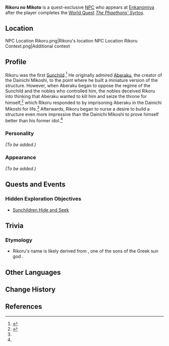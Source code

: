 {{Meta
<!-- REMOVE THIS TEMPLATE AFTER ADDING MISSING INFO -->
|missing_NPC_profile  = yes
}}
{{Character Infobox
|type         = Quest NPC
|type2        = Deceased Characters
|image        = NPC Rikoru.png
|region       = Inazuma
|affiliation  = Enkanomiya
|affiliation2 = Sunchildren
|affiliation3 = Shades of Tokoyo
}}
'''Rikoru no Mikoto''' is a quest-exclusive [[NPC]] who appears at [[Enkanomiya]] after the player completes the [[World Quest]] ''[[The Phaethons' Syrtos]]''.

==Location==
<gallery hideaddbutton="true" captionalign="center">
NPC Location Rikoru.png|Rikoru's location
NPC Location Rikoru Context.png|Additional context
</gallery>

==Profile==
<!-- detailed story/lore information goes here -->
{{Quote|Here lies Rikoru no Mikoto. He loved to build. He once built a small-scale [[Dainichi Mikoshi]]. It was six feet tall and immensely vivid.|The Royal Tomb of Rikoru}}
Rikoru was the first [[Sunchild]].<ref name="tokoyokoku">{{Ref/Book|The Serpent and Drakes of Tokoyokoku}}</ref> He originally admired [[Aberaku]], the creator of the Dainichi Mikoshi, to the point where he built a miniature version of the structure. However, when Aberaku began to oppose the regime of the Sunchild and the nobles who controlled him, the nobles deceived Rikoru into thinking that Aberaku wanted to kill him and seize the throne for himself,<ref name="hide and seek">{{Ref/HEO|Sunchildren Hide and Seek}}</ref> which Rikoru responded to by imprisoning Aberaku in the Dainichi Mikoshi for life.<ref name="tokoyokoku"/> Afterwards, Rikoru began to nurse a desire to build a structure even more impressive than the Dainichi Mikoshi to prove himself better than his former idol.<ref name="hide and seek"/>

===Personality===
''(To be added.)''

===Appearance===
''(To be added.)''

==Quests and Events==
===Hidden Exploration Objectives===
* [[Sunchildren Hide and Seek]]

==Trivia==
===Etymology===
* Rikoru's name is likely derived from {{w|Lycorus}}, one of the sons of the Greek sun god {{w|Apollo}}.

==Other Languages==
{{Other Languages|default_hidden = 1
|en      = Rikoru
|zhs     = 离可琉
|zhs_rm  = Líkěliú
|zht     = 離可琉
|zht_rm  = Líkěliú
|ja      = {{Rubi|離|り|可|こ|琉|る}}
|ja_rm   = Rikoru
|ko      = 리코루
|ko_rm   = Rikoru
|es      = Rikoru
|fr      = Rikoru
|ru      = Рикору
|th      = Rikoru
|vi      = Rikoru
|de      = Rikoru
|id      = Rikoru
|pt      = Rikoru
}}

==Change History==
{{Change History|2.4}}

==References==
{{Reflist}}